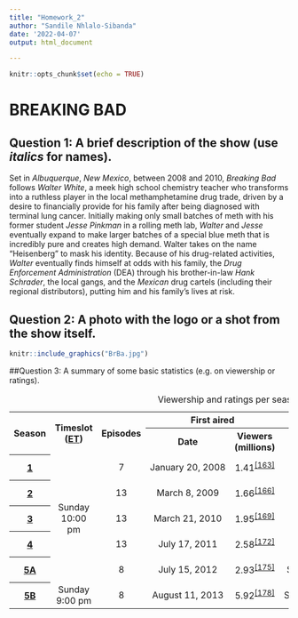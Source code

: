 ```yaml
---
title: "Homework_2"
author: "Sandile Nhlalo-Sibanda"
date: '2022-04-07'
output: html_document

---
```


```r
knitr::opts_chunk$set(echo = TRUE)
```

# BREAKING BAD

## Question 1: A brief description of the show (use _italics_ for names).

Set in _Albuquerque_, _New Mexico_, between 2008 and 2010, _Breaking Bad_ follows _Walter White_, a meek high school chemistry teacher who transforms into a ruthless player in the local methamphetamine drug trade, driven by a desire to financially provide for his family after being diagnosed with terminal lung cancer. Initially making only small batches of meth with his former student _Jesse Pinkman_ in a rolling meth lab, _Walter_ and _Jesse_ eventually expand to make larger batches of a special blue meth that is incredibly pure and creates high demand. Walter takes on the name "Heisenberg" to mask his identity. Because of his drug-related activities, _Walter_ eventually finds himself at odds with his family, the _Drug Enforcement Administration_ (DEA) through his brother-in-law _Hank Schrader_, the local gangs, and the _Mexican_ drug cartels (including their regional distributors), putting him and his family's lives at risk.


## Question 2: A photo with the logo or a shot from the show itself.
```r

knitr::include_graphics("BrBa.jpg")

```


##Question 3: A summary of some basic statistics (e.g. on viewership or ratings).
<table class="wikitable plainrowheaders" style="text-align:center;">
<caption><style data-mw-deduplicate="TemplateStyles:r1015390333">.mw-parser-output .sr-only{border:0;clip:rect(0,0,0,0);height:1px;margin:-1px;overflow:hidden;padding:0;position:absolute;width:1px;white-space:nowrap}</style><span class="sr-only">Viewership and ratings per season of <i>Breaking Bad</i></span>
</caption>
<tbody><tr>
<th scope="col" rowspan="2">Season</th>
<th scope="col" rowspan="2">Timeslot (<a href="/wiki/Eastern_Time_Zone" title="Eastern Time Zone">ET</a>)
</th>
<th scope="col" rowspan="2">Episodes
</th>
<th scope="col" colspan="2">First aired
</th>
<th scope="col" colspan="2">Last aired</th>
<th scope="col" rowspan="2">TV season</th>
<th scope="col" rowspan="2"><abbr title="Average">Avg.</abbr> viewers<br />(millions)
</th></tr>
<tr>
<th scope="col">Date
</th>
<th scope="col">Viewers<br />(millions)
</th>
<th scope="col">Date
</th>
<th scope="col">Viewers<br />(millions)
</th></tr>
<tr>
<th scope="row" style="text-align:center;"><a href="/wiki/Breaking_Bad_(season_1)" title="Breaking Bad (season 1)">1</a>
</th>
<td rowspan="5">Sunday 10:00 pm</td>
<td>7
</td>
<td>January&#160;20,&#160;2008<span style="display:none">&#160;(<span class="bday dtstart published updated">2008-01-20</span>)</span>
</td>
<td>1.41<sup id="cite_ref-thr_finale_ratings_163-1" class="reference"><a href="#cite_note-thr_finale_ratings-163">&#91;163&#93;</a></sup>
</td>
<td>March&#160;9,&#160;2008<span style="display:none">&#160;(<span class="bday dtstart published updated">2008-03-09</span>)</span>
</td>
<td>1.50<sup id="cite_ref-164" class="reference"><a href="#cite_note-164">&#91;164&#93;</a></sup></td>
<td rowspan="1"><a href="/wiki/2007%E2%80%9308_United_States_network_television_schedule" title="2007–08 United States network television schedule">2007–08</a></td>
<td rowspan="1">1.23<sup id="cite_ref-165" class="reference"><a href="#cite_note-165">&#91;165&#93;</a></sup>
</td></tr>
<tr>
<th scope="row" style="text-align:center;"><a href="/wiki/Breaking_Bad_(season_2)" title="Breaking Bad (season 2)">2</a>
</th>
<td>13
</td>
<td>March&#160;8,&#160;2009<span style="display:none">&#160;(<span class="bday dtstart published updated">2009-03-08</span>)</span>
</td>
<td>1.66<sup id="cite_ref-166" class="reference"><a href="#cite_note-166">&#91;166&#93;</a></sup>
</td>
<td>May&#160;31,&#160;2009<span style="display:none">&#160;(<span class="bday dtstart published updated">2009-05-31</span>)</span>
</td>
<td>1.50<sup id="cite_ref-167" class="reference"><a href="#cite_note-167">&#91;167&#93;</a></sup></td>
<td rowspan="1"><a href="/wiki/2008%E2%80%9309_United_States_network_television_schedule" title="2008–09 United States network television schedule">2008–09</a></td>
<td rowspan="1">1.30<sup id="cite_ref-168" class="reference"><a href="#cite_note-168">&#91;168&#93;</a></sup>
</td></tr>
<tr>
<th scope="row" style="text-align:center;"><a href="/wiki/Breaking_Bad_(season_3)" title="Breaking Bad (season 3)">3</a>
</th>
<td>13
</td>
<td>March&#160;21,&#160;2010<span style="display:none">&#160;(<span class="bday dtstart published updated">2010-03-21</span>)</span>
</td>
<td>1.95<sup id="cite_ref-169" class="reference"><a href="#cite_note-169">&#91;169&#93;</a></sup>
</td>
<td>June&#160;13,&#160;2010<span style="display:none">&#160;(<span class="bday dtstart published updated">2010-06-13</span>)</span>
</td>
<td>1.56<sup id="cite_ref-170" class="reference"><a href="#cite_note-170">&#91;170&#93;</a></sup></td>
<td rowspan="1"><a href="/wiki/2009%E2%80%9310_United_States_network_television_schedule" title="2009–10 United States network television schedule">2009–10</a></td>
<td rowspan="1">1.52<sup id="cite_ref-171" class="reference"><a href="#cite_note-171">&#91;171&#93;</a></sup>
</td></tr>
<tr>
<th scope="row" style="text-align:center;"><a href="/wiki/Breaking_Bad_(season_4)" title="Breaking Bad (season 4)">4</a>
</th>
<td>13
</td>
<td>July&#160;17,&#160;2011<span style="display:none">&#160;(<span class="bday dtstart published updated">2011-07-17</span>)</span>
</td>
<td>2.58<sup id="cite_ref-172" class="reference"><a href="#cite_note-172">&#91;172&#93;</a></sup>
</td>
<td>October&#160;9,&#160;2011<span style="display:none">&#160;(<span class="bday dtstart published updated">2011-10-09</span>)</span>
</td>
<td>1.90<sup id="cite_ref-173" class="reference"><a href="#cite_note-173">&#91;173&#93;</a></sup></td>
<td rowspan="1"><a href="/wiki/2010%E2%80%9311_United_States_network_television_schedule" title="2010–11 United States network television schedule">2010–11</a></td>
<td rowspan="1">1.87<sup id="cite_ref-174" class="reference"><a href="#cite_note-174">&#91;174&#93;</a></sup>
</td></tr>
<tr>
<th scope="row" style="text-align:center;"><a href="/wiki/Breaking_Bad_(season_5)" title="Breaking Bad (season 5)">5A</a>
</th>
<td>8
</td>
<td>July&#160;15,&#160;2012<span style="display:none">&#160;(<span class="bday dtstart published updated">2012-07-15</span>)</span>
</td>
<td>2.93<sup id="cite_ref-175" class="reference"><a href="#cite_note-175">&#91;175&#93;</a></sup>
</td>
<td>September&#160;2,&#160;2012<span style="display:none">&#160;(<span class="bday dtstart published updated">2012-09-02</span>)</span>
</td>
<td>2.78<sup id="cite_ref-176" class="reference"><a href="#cite_note-176">&#91;176&#93;</a></sup></td>
<td rowspan="1"><a href="/wiki/2011%E2%80%9312_United_States_network_television_schedule" title="2011–12 United States network television schedule">2011–12</a></td>
<td rowspan="2">4.32<sup id="cite_ref-177" class="reference"><a href="#cite_note-177">&#91;177&#93;</a></sup>
</td></tr>
<tr>
<th scope="row" style="text-align:center;"><a href="/wiki/Breaking_Bad_(season_5)" title="Breaking Bad (season 5)">5B</a>
</th>
<td rowspan="1">Sunday 9:00 pm</td>
<td>8
</td>
<td>August&#160;11,&#160;2013<span style="display:none">&#160;(<span class="bday dtstart published updated">2013-08-11</span>)</span>
</td>
<td>5.92<sup id="cite_ref-178" class="reference"><a href="#cite_note-178">&#91;178&#93;</a></sup>
</td>
<td>September&#160;29,&#160;2013<span style="display:none">&#160;(<span class="bday dtstart published updated">2013-09-29</span>)</span>
</td>
<td>10.28<sup id="cite_ref-179" class="reference"><a href="#cite_note-179">&#91;179&#93;</a></sup></td>
<td rowspan="1"><a href="/wiki/2012%E2%80%9313_United_States_network_television_schedule" title="2012–13 United States network television schedule">2012–13</a>
</td></tr>
</tbody></table>


